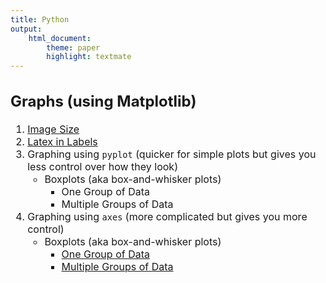 ```yaml
---
title: Python
output:
    html_document:
        theme: paper
        highlight: textmate
---
```

<font size="3">

## Graphs (using Matplotlib)
1. [Image Size](python/graphs/image_size.html)
2. [Latex in Labels](python/graphs/latex_in_labels.html)
3. Graphing using `pyplot` (quicker for simple plots but gives you less control over how they look)
    - Boxplots (aka box-and-whisker plots)
        + One Group of Data
        + Multiple Groups of Data
4. Graphing using `axes` (more complicated but gives you more control)
    - Boxplots (aka box-and-whisker plots)
        + [One Group of Data](python/graphs/ax_based/boxplots_single_group.html)
        + [Multiple Groups of Data](python/graphs/ax_based/boxplots_multiple_groups.html)

</font>
